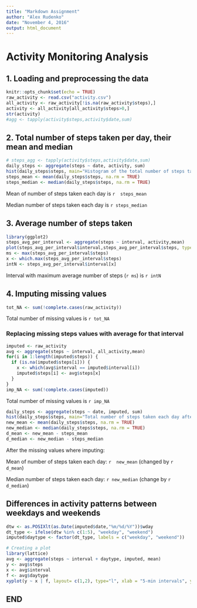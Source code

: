---
title: "Markdown Assignment"
author: "Alex Rudenko"
date: "November 4, 2016"
output: html_document
---
Activity Monitoring Analysis
============================

## 1. Loading and preprocessing the data


```{r setup, include=TRUE,results='markup'}
knitr::opts_chunk$set(echo = TRUE)
raw_activity <- read.csv("activity.csv")
all_activity <- raw_activity[!is.na(raw_activity$steps),]
activity <- all_activity[all_activity$steps>0,]
str(activity)
#agg <- tapply(activity$steps,activity$date,sum)


```

## 2. Total number of steps taken per day, their mean and median
```{r}
# steps_agg <- tapply(activity$steps,activity$date,sum)
daily_steps <- aggregate(steps ~ date, activity, sum)
hist(daily_steps$steps, main="Histogram of the total number of steps taken each day")
steps_mean <- mean(daily_steps$steps, na.rm = TRUE)
steps_median <- median(daily_steps$steps, na.rm = TRUE)

```
Mean of number of steps taken each day is `r  steps_mean`

Median number of steps taken each day is `r steps_median`

## 3. Average number of steps taken

```{r}
library(ggplot2)
steps_avg_per_interval <- aggregate(steps ~ interval, activity,mean)
plot(steps_avg_per_interval$interval,steps_avg_per_interval$steps, type="l",xlab = "5-min intervals", ylab = "Average number of steps")
ms <- max(steps_avg_per_interval$steps)
x <- which.max(steps_avg_per_interval$steps)
intN <- steps_avg_per_interval$interval[x]
```

Interval with maximum average number of steps (`r ms`) is `r intN`

## 4. Imputing missing values

```{r}
tot_NA <- sum(!complete.cases(raw_activity))
```
Total number of missing values is `r tot_NA`

### Replacing missing steps values with average for that interval
```{r}
imputed <- raw_activity
avg <- aggregate(steps ~ interval, all_activity,mean) 
for(i in 1:length(imputed$steps)) {
  if (is.na(imputed$steps[i])) {
    x <- which(avg$interval == imputed$interval[i])
    imputed$steps[i] <- avg$steps[x]
  } 
}
imp_NA <- sum(!complete.cases(imputed))
```
Total number of missing values is `r imp_NA`

```{r}
daily_steps <- aggregate(steps ~ date, imputed, sum)
hist(daily_steps$steps, main="Total number of steps taken each day after imputing mising values")
new_mean <- mean(daily_steps$steps, na.rm = TRUE)
new_median <- median(daily_steps$steps, na.rm = TRUE)
d_mean <- new_mean - steps_mean
d_median <- new_median - steps_median

```
After the missing values where imputing:

Mean of number of steps taken each day: `r  new_mean` (changed by `r  d_mean`)

Median number of steps taken each day: `r new_median` (change by `r d_median`)

## Differences in activity patterns between weekdays and weekends

```{r}
dtw <- as.POSIXlt(as.Date(imputed$date,"%m/%d/%Y"))$wday
dt_type <- ifelse(dtw %in% c(1:5), "weekday", "weekend")
imputed$daytype <- factor(dt_type, labels = c("weekday", "weekend"))

# Creating a plot
library(lattice)
avg <- aggregate(steps ~ interval + daytype, imputed, mean)
y <- avg$steps
x <- avg$interval
f <- avg$daytype
xyplot(y ~ x | f, layout= c(1,2), type="l", xlab = "5-min intervals", ylab="Average number od steps")
```

## END

